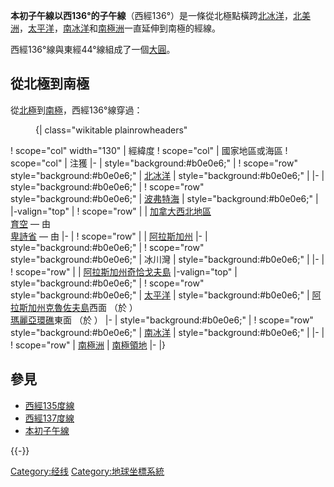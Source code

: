 {{Location map-line|lon=-136}}
{{kml}}
'''本初子午線以西136°的子午線'''（西經136°）是一條從北極點橫跨[[北冰洋|北冰洋]]，[[北美洲|北美洲]]，[[太平洋|太平洋]]，[[南冰洋|南冰洋]]和[[南極洲|南極洲]]一直延伸到南極的經線。

西經136°線與東經44°線組成了一個[[大圓|大圓]]。
==從北極到南極==
從[[北極|北極]]到[[南極|南極]]，西經136°線穿過：

:{| class="wikitable plainrowheaders"
! scope="col" width="130" | 經緯度
! scope="col" | 國家地區或海區
! scope="col" | 注獲
|-
| style="background:#b0e0e6;" | {{Coord|90|0|N|136|0|W|type:waterbody|name=Arctic Ocean}}
! scope="row" style="background:#b0e0e6;" | [[北冰洋|北冰洋]]
| style="background:#b0e0e6;" |
|-
| style="background:#b0e0e6;" | {{Coord|74|24|N|136|0|W|type:waterbody|name=Beaufort Sea}}
! scope="row" style="background:#b0e0e6;" | [[波弗特海|波弗特海]]
| style="background:#b0e0e6;" |
|-valign="top"
| {{Coord|69|11|N|136|0|W|type:country|name=Canada}}
! scope="row" | {{CAN}}
| [[加拿大西北地區|加拿大西北地區]]<br/> [[育空|育空]] — 由 {{Coord|67|0|N|136|0|W|type:adm1st|name=Yukon}}<br/> [[卑詩省|卑詩省]] — 由{{Coord|60|0|N|136|0|W|type:adm1st|name=British Columbia}}
|-
| {{Coord|59|40|N|136|0|W|type:country|name=United States}}
! scope="row" | {{USA}}
| [[阿拉斯加州|阿拉斯加州]]
|-
| style="background:#b0e0e6;" | {{Coord|58|45|N|136|0|W|type:waterbody|name=Glacier Bay}}
! scope="row" style="background:#b0e0e6;" | 冰川灣
| style="background:#b0e0e6;" |
|-
| {{Coord|58|11|N|136|0|W|type:country|name=United States}}
! scope="row" | {{USA}}
| [[阿拉斯加州|阿拉斯加州]][[奇恰戈夫島|奇恰戈夫島]]
|-valign="top"
| style="background:#b0e0e6;" | {{Coord|57|30|N|136|0|W|type:waterbody|name=Pacific Ocean}}
! scope="row" style="background:#b0e0e6;" | [[太平洋|太平洋]]
| style="background:#b0e0e6;" | {{USA}}[[阿拉斯加州|阿拉斯加州]][[克魯佐夫島|克魯佐夫島]]西面 （於 {{Coord|57|13|N|135|52|W|type:isle|name=Kruzof Island}}）<br/>{{PYF}}[[瑪麗亞環礁|瑪麗亞環礁]]東面 （於 {{Coord|22|0|S|136|10|W|type:isle|name=Maria Est}}）
|-
| style="background:#b0e0e6;" | {{Coord|60|0|S|136|0|W|type:waterbody|name=Southern Ocean}}
! scope="row" style="background:#b0e0e6;" | [[南冰洋|南冰洋]]
| style="background:#b0e0e6;" |
|-
| {{Coord|74|39|S|136|0|W|type:country|name=Antarctica}}
! scope="row" | [[南極洲|南極洲]]
| [[南極領地|南極領地]]
|-
|}

==參見==
*[[西經135度線|西經135度線]]
*[[西經137度線|西經137度線]]
*[[本初子午線|本初子午線]]
{{-}}
{{geographical coordinates|state=collapsed}}

[[Category:经线|Category:经线]]
[[Category:地球坐標系統|Category:地球坐標系統]]